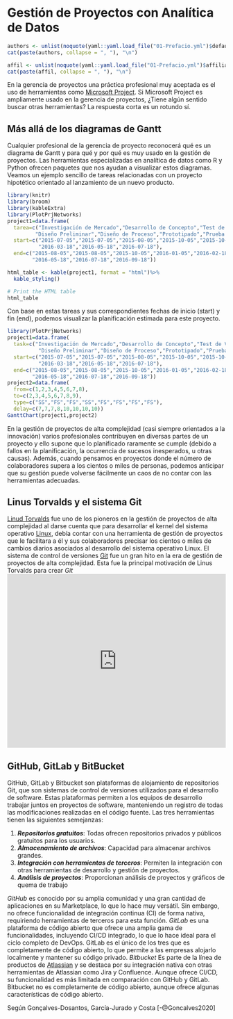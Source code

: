 # Gestión de Proyectos con Analítica de Datos

```r
authors <- unlist(noquote(yaml::yaml.load_file("01-Prefacio.yml")$default))
cat(paste(authors, collapse = ", "), "\n") 
```

```r
affil <- unlist(noquote(yaml::yaml.load_file("01-Prefacio.yml")$affiliation))
cat(paste(affil, collapse = ", "), "\n")
```


En la gerencia de proyectos una práctica profesional muy aceptada es el uso de herramientas como [Microsoft Project](https://www.microsoft.com/es-ar/microsoft-365/project/project-management-software). Si Microsoft Project es ampliamente usado en la gerencia de proyectos, ¿Tiene algún sentido buscar otras herramientas? La respuesta corta es un rotundo sí.

## Más allá de los diagramas de Gantt

Cualquier profesional de la gerencia de proyecto reconocerá qué es un diagrama de Gantt y para qué y por qué es muy usado en la gestión de proyectos. Las herramientas especializadas en analítica de datos como R y Python ofrecen paquetes que nos ayudan a visualizar estos diagramas. Veamos un ejemplo sencillo de tareas relacionadas con un proyecto hipotético orientado al lanzamiento de un nuevo producto.

```r
library(knitr)
library(broom)
library(kableExtra)
library(PlotPrjNetworks)
project1=data.frame(
  tarea=c("Investigación de Mercado","Desarrollo de Concepto","Test de Viabilidad",
         "Diseño Preliminar","Diseño de Proceso","Prototipado","Prueba de Mercado","Diseño Final", "Lanzamiento"),
  start=c("2015-07-05","2015-07-05","2015-08-05","2015-10-05","2015-10-05","2016-02-18",
          "2016-03-18","2016-05-18","2016-07-18"),
  end=c("2015-08-05","2015-08-05","2015-10-05","2016-01-05","2016-02-18","2016-03-18",
        "2016-05-18","2016-07-18","2016-09-18"))

html_table <- kable(project1, format = "html")%>%
  kable_styling()

# Print the HTML table
html_table
```

Con base en estas tareas y sus correspondientes fechas de inicio (start) y fin (end), podemos visualizar la planificación estimada para este proyecto. 

```r
library(PlotPrjNetworks)
project1=data.frame(
  task=c("Investigación de Mercado","Desarrollo de Concepto","Test de Viabilidad",
          "Diseño Preliminar","Diseño de Proceso","Prototipado","Prueba de Mercado","Diseño Final", "Lanzamiento"),
  start=c("2015-07-05","2015-07-05","2015-08-05","2015-10-05","2015-10-05","2016-02-18",
          "2016-03-18","2016-05-18","2016-07-18"),
  end=c("2015-08-05","2015-08-05","2015-10-05","2016-01-05","2016-02-18","2016-03-18",
        "2016-05-18","2016-07-18","2016-09-18"))
project2=data.frame(
  from=c(1,2,3,4,5,6,7,8),
  to=c(2,3,4,5,6,7,8,9),
  type=c("SS","FS","FS","SS","FS","FS","FS","FS"),
  delay=c(7,7,7,8,10,10,10,10))
GanttChart(project1,project2)
```

En la gestión de proyectos de alta complejidad (casi siempre orientados a la innovación) varios profesionales contribuyen en diversas partes de un proyecto y ello supone que lo planificado raramente se cumple (debido a fallos en la planificación, la ocurrencia de sucesos inesperados, u otras causas). Además, cuando pensamos en proyectos donde el número de colaboradores supera a los cientos o miles de personas, podemos anticipar que su gestión puede volverse fácilmente un caos de no contar con las herramientas adecuadas.

## Linus Torvalds y el sistema Git

[Linud Torvalds](https://es.wikipedia.org/wiki/Linus_Torvalds) fue uno de los pioneros en la gestión de proyectos de alta complejidad al darse cuenta que para desarrollar el kernel del sistema operativo [Linux](https://es.wikipedia.org/wiki/GNU/Linux), debía contar con una herramienta de gestión de proyectos que le facilitara a él y sus colaboradores precisar los cientos o miles de cambios diarios asociados al desarrollo del sistema operativo Linux. El sistema de control de versiones [Git](https://es.wikipedia.org/wiki/Git) fue un gran hito en la era de gestión de proyectos de alta complejidad. Esta fue la principal motivación de Linus Torvalds para crear *Git* <iframe width="100%" height="400" src="https://www.youtube.com/embed/iNFtX2ctExM" frameborder="0" allow="autoplay; encrypted-media" allowfullscreen></iframe>

## GitHub, GitLab y BitBucket

GitHub, GitLab y Bitbucket son plataformas de alojamiento de repositorios Git, que son sistemas de control de versiones utilizados para el desarrollo de software. Estas plataformas permiten a los equipos de desarrollo trabajar juntos en proyectos de software, manteniendo un registro de todas las modificaciones realizadas en el código fuente. Las tres herramientas tienen las siguientes semejanzas:

1. ***Repositorios gratuitos***: Todas ofrecen repositorios privados y públicos gratuitos para los usuarios.
2. ***Almacenamiento de archivos***: Capacidad para almacenar archivos grandes.
3. ***Integración con herramientas de terceros***: Permiten la integración con otras herramientas de desarrollo y gestión de proyectos.
4. ***Análisis de proyectos***: Proporcionan análisis de proyectos y gráficos de quema de trabajo

*GitHub* es conocido por su amplia comunidad y una gran cantidad de aplicaciones en su Marketplace, lo que lo hace muy versátil. Sin embargo, no ofrece funcionalidad de integración continua (CI) de forma nativa, requiriendo herramientas de terceros para esta función.
*GitLab* es una plataforma de código abierto que ofrece una amplia gama de funcionalidades, incluyendo CI/CD integrado, lo que lo hace ideal para el ciclo completo de DevOps. GitLab es el único de los tres que es completamente de código abierto, lo que permite a las empresas alojarlo localmente y mantener su código privado.
*Bitbucket* Es parte de la línea de productos de [Atlassian](https://es.wikipedia.org/wiki/Atlassian) y se destaca por su integración nativa con otras herramientas de Atlassian como Jira y Confluence. Aunque ofrece CI/CD, su funcionalidad es más limitada en comparación con GitHub y GitLab. Bitbucket no es completamente de código abierto, aunque ofrece algunas características de código abierto.




Según Gonçalves-Dosantos, García-Jurado y Costa [-@Goncalves2020]
